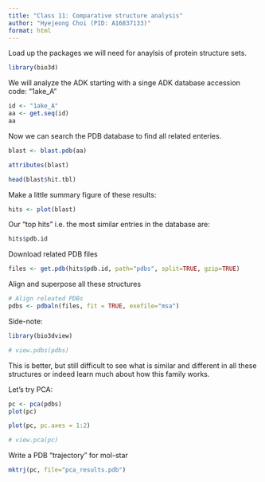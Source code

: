 ```yaml
---
title: "Class 11: Comparative structure analysis"
author: "Hyejeong Choi (PID: A16837133)"
format: html
---
```


Load up the packages we will need for anaylsis of protein structure sets.

```r
library(bio3d)
```

We will analyze the ADK starting with a singe ADK database accession code: "1ake_A"

```r
id <- "1ake_A"
aa <- get.seq(id)
aa
```

Now we can search the PDB database to find all related enteries.

```r
blast <- blast.pdb(aa)
```

```r
attributes(blast)
```

```r
head(blast$hit.tbl)
```

Make a little summary figure of these results:

```r
hits <- plot(blast)
```

Our "top hits" i.e. the most similar entries in the database are:

```r
hits$pdb.id
```

Download related PDB files

```r
files <- get.pdb(hits$pdb.id, path="pdbs", split=TRUE, gzip=TRUE)
```

Align and superpose all these structures

```r
# Align releated PDBs
pdbs <- pdbaln(files, fit = TRUE, exefile="msa")
```

Side-note:

```r
library(bio3dview)

# view.pdbs(pdbs)
```

This is better, but still difficult to see what is similar and different in all these structures or indeed learn much about how this family works.

Let's try PCA:

```r
pc <- pca(pdbs)
plot(pc)
```

```r
plot(pc, pc.axes = 1:2)
```

```r
# view.pca(pc)
```

Write a PDB "trajectory" for mol-star

```r
mktrj(pc, file="pca_results.pdb")
```










